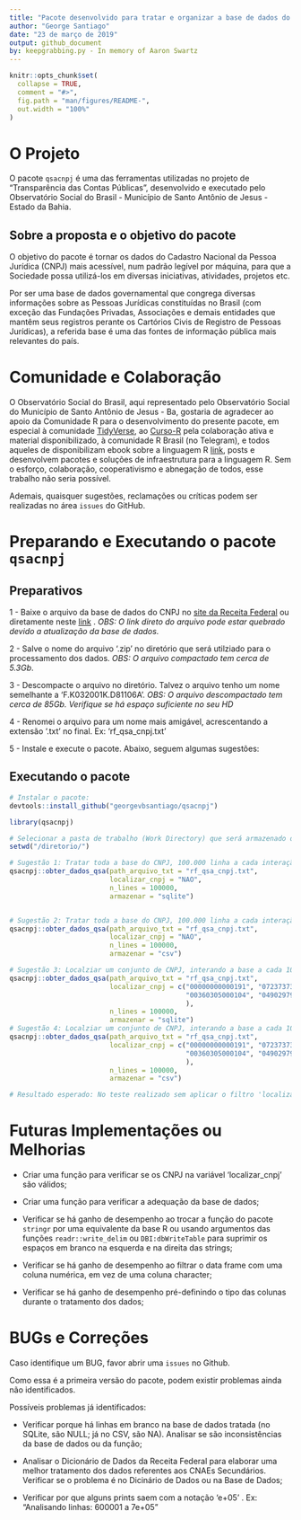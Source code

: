 ```yaml
---
title: "Pacote desenvolvido para tratar e organizar a base de dados do Cadastro Nacional da Pessoa Jurídica (CNPJ)"
author: "George Santiago"
date: "23 de março de 2019"
output: github_document
by: keepgrabbing.py - In memory of Aaron Swartz
---
```



<!-- README.md is generated from README.Rmd. Please edit that file -->

```r
knitr::opts_chunk$set(
  collapse = TRUE,
  comment = "#>",
  fig.path = "man/figures/README-",
  out.width = "100%"
)
```
# O Projeto

O pacote `qsacnpj` é uma das ferramentas utilizadas no projeto de "Transparência das Contas Públicas", desenvolvido e executado pelo Observatório Social do Brasil - Município de Santo Antônio de Jesus - Estado da Bahia.

## Sobre a proposta e o objetivo do pacote

O objetivo do pacote é tornar os dados do Cadastro Nacional da Pessoa Jurídica (CNPJ) mais acessível, num padrão legível por máquina, para que a Sociedade possa utilizá-los em diversas iniciativas, atividades, projetos etc.

Por ser uma base de dados governamental que congrega diversas informações sobre as Pessoas Jurídicas constituídas no Brasil (com exceção das Fundações Privadas, Associações e demais entidades que mantêm seus registros perante os Cartórios Civis de Registro de Pessoas Jurídicas), a referida base é uma das fontes de informação pública mais relevantes do país.


# Comunidade e Colaboração

O Observatório Social do Brasil, aqui representado pelo Observatório Social do Município de Santo Antônio de Jesus - Ba, gostaria de agradecer ao apoio da Comunidade R para o desenvolvimento do presente pacote, em especial à comunidade [TidyVerse](https://www.tidyverse.org/), ao [Curso-R](https://www.curso-r.com/) pela colaboração ativa e material disponibilizado, à comunidade R Brasil (no Telegram), e todos aqueles de disponibilizam ebook sobre a linguagem R [link](https://bookdown.org/), posts e desenvolvem pacotes e soluções de infraestrutura para a linguagem R. Sem o esforço, colaboração, cooperativismo e abnegação de todos, esse trabalho não seria possível.

Ademais, quaisquer sugestões, reclamações ou críticas podem ser realizadas no área `issues` do GitHub.


# Preparando e Executando o pacote `qsacnpj`

## Preparativos

1 - Baixe o arquivo da base de dados do CNPJ no [site da Receita Federal](http://receita.economia.gov.br/orientacao/tributaria/cadastros/cadastro-nacional-de-pessoas-juridicas-cnpj/dados-publicos-cnpj) ou diretamente neste [link](http://200.152.38.155/CNPJ/DADOS_ABERTOS_CNPJ.zip) . *OBS: O link direto do arquivo pode estar quebrado devido a atualização da base de dados.*

2 - Salve o nome do arquivo '.zip' no diretório que será utilziado para o processamento dos dados. *OBS: O arquivo compactado tem cerca de 5.3Gb*.

3 - Descompacte o arquivo no diretório. Talvez o arquivo tenho um nome semelhante a 'F.K032001K.D81106A'. *OBS: O arquivo descompactado tem cerca de 85Gb. Verifique se há espaço suficiente no seu HD*

4 - Renomei o arquivo para um nome mais amigável, acrescentando a extensão '.txt' no final. Ex: 'rf_qsa_cnpj.txt'

5 - Instale e execute o pacote. Abaixo, seguem algumas sugestões:

## Executando o pacote

```r

# Instalar o pacote:
devtools::install_github("georgevbsantiago/qsacnpj")

library(qsacnpj)

# Selecionar a pasta de trabalho (Work Directory) que será armazenado os dados do CNPJ
setwd("/diretorio/")

# Sugestão 1: Tratar toda a base do CNPJ, 100.000 linha a cada interação, armazenando os dados no SQLite
qsacnpj::obter_dados_qsa(path_arquivo_txt = "rf_qsa_cnpj.txt",
                         localizar_cnpj = "NAO",
                         n_lines = 100000,
                         armazenar = "sqlite")


# Sugestão 2: Tratar toda a base do CNPJ, 100.000 linha a cada interação, armazenando os dados no CSV
qsacnpj::obter_dados_qsa(path_arquivo_txt = "rf_qsa_cnpj.txt",
                         localizar_cnpj = "NAO",
                         n_lines = 100000,
                         armazenar = "csv")

# Sugestão 3: Localziar um conjunto de CNPJ, interando a base a cada 100.000 linha, armazenando os dados localizados no SQLite
qsacnpj::obter_dados_qsa(path_arquivo_txt = "rf_qsa_cnpj.txt",
                         localizar_cnpj = c("00000000000191", "07237373000120",
                                            "00360305000104", "04902979000144"
                                            ),
                         n_lines = 100000,
                         armazenar = "sqlite")
# Sugestão 4: Localziar um conjunto de CNPJ, interando a base a cada 100.000 linha, armazenando os dados localizados no CSV
qsacnpj::obter_dados_qsa(path_arquivo_txt = "rf_qsa_cnpj.txt",
                         localizar_cnpj = c("00000000000191", "07237373000120",
                                            "00360305000104", "04902979000144"
                                            ),
                         n_lines = 100000,
                         armazenar = "csv")

# Resultado esperado: No teste realizado sem aplicar o filtro 'localizar_cnpj', o código executou com sucesso o tratamento e organização de todos os dados no tempo de 1 hora e 30 minutos, gerando um arquivo SQLite de +/- 23Gb, usando um notebook com processador i7 5ª Geração, 16Gb DDR3 e disco HDD.


```

# Futuras Implementações ou Melhorias

- Criar uma função para verificar se os CNPJ na variável 'localizar_cnpj' são válidos;

- Criar uma função para verificar a adequação da base de dados;

- Verificar se há ganho de desempenho ao trocar a função do pacote `stringr` por uma equivalente da base R ou usando argumentos das funções `readr::write_delim` ou `DBI:dbWriteTable` para suprimir os espaços em branco na esquerda e na direita das strings;

- Verificar se há ganho de desempenho ao filtrar o data frame com uma coluna numérica, em vez de uma coluna character;

- Verificar se há ganho de desempenho pré-definindo o tipo das colunas durante o tratamento dos dados;

# BUGs e Correções

Caso identifique um BUG, favor abrir uma `issues` no Github.

Como essa é a primeira versão do pacote, podem existir problemas ainda não identificados.

Possíveis problemas já identificados:

- Verificar porque há linhas em branco na base de dados tratada (no SQLite, são NULL; já no CSV, são NA).
Analisar se são inconsistências da base de dados ou da função;

- Analisar o Dicionário de Dados da Receita Federal para elaborar uma melhor tratamento dos dados referentes aos CNAEs Secundários. Verificar se o problema é no Dicinário de Dados ou na Base de Dados;

- Verificar por que alguns prints saem com a notação 'e+05' . Ex: "Analisando linhas: 600001 a 7e+05"
